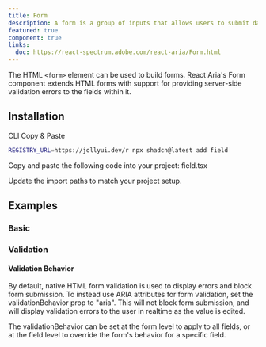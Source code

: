 ```yaml
---
title: Form
description: A form is a group of inputs that allows users to submit data to a server, with support for providing field validation errors.
featured: true
component: true
links:
  doc: https://react-spectrum.adobe.com/react-aria/Form.html
---
```


The HTML `<form>` element can be used to build forms. React Aria's Form component extends HTML forms with support for providing server-side validation errors to the fields within it.

<ComponentPreview name="form-demo" />

## Installation

<Tabs defaultValue="cli">

<TabsList>
  <TabsTrigger value="cli">CLI</TabsTrigger>
  <TabsTrigger value="manual">Copy & Paste</TabsTrigger>
</TabsList>

<TabsContent value="cli">

```bash
REGISTRY_URL=https://jollyui.dev/r npx shadcn@latest add field
```

</TabsContent>

<TabsContent value="manual">

<Steps>

<Step>Copy and paste the following code into your project: field.tsx</Step>

<ComponentSource name="field" />

<Step>Update the import paths to match your project setup.</Step>

</Steps>

</TabsContent>

</Tabs>

## Examples

### Basic

<ComponentPreview name="form-demo" />

### Validation

<ComponentPreview name="form-validation" />

#### Validation Behavior

By default, native HTML form validation is used to display errors and block form submission. To instead use ARIA attributes for form validation, set the validationBehavior prop to "aria". This will not block form submission, and will display validation errors to the user in realtime as the value is edited.

The validationBehavior can be set at the form level to apply to all fields, or at the field level to override the form's behavior for a specific field.

<ComponentPreview name="form-validation-behavior" />
